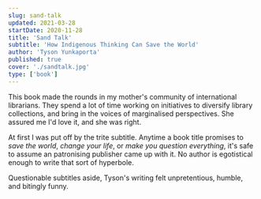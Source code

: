 ```yaml
---
slug: sand-talk
updated: 2021-03-28
startDate: 2020-11-28
title: 'Sand Talk'
subtitle: 'How Indigenous Thinking Can Save the World'
author: 'Tyson Yunkaporta'
published: true
cover: './sandtalk.jpg'
type: ['book']
---
```


<ReadingContext url="https://www.librarything.com/work/23747726">

This book made the rounds in my mother's community of international librarians. They spend a lot of time working on initiatives to diversify library collections, and bring in the voices of marginalised perspectives. She assured me I'd love it, and she was right.

</ReadingContext>

At first I was put off by the trite subtitle. Anytime a book title promises to _save the world_, _change your life_, or _make you question everything_, it's safe to assume an patronising publisher came up with it. No author is egotistical enough to write that sort of hyperbole.

Questionable subtitles aside, Tyson's writing felt unpretentious, humble, and bitingly funny.